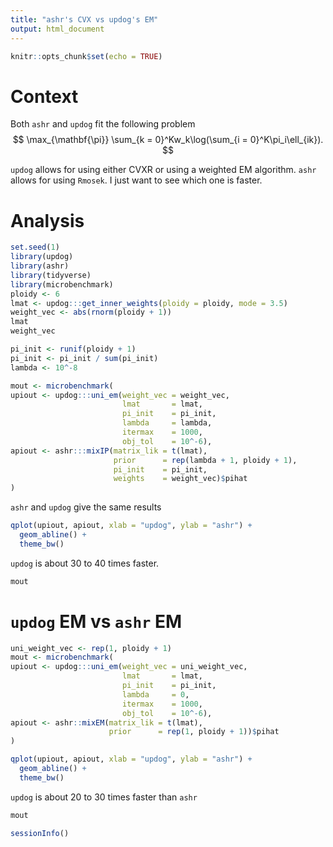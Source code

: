 ```yaml
---
title: "ashr's CVX vs updog's EM"
output: html_document
---
```


```r
knitr::opts_chunk$set(echo = TRUE)
```

# Context

Both `ashr` and `updog` fit the following problem
$$
\max_{\mathbf{\pi}} \sum_{k = 0}^Kw_k\log(\sum_{i = 0}^K\pi_i\ell_{ik}).
$$

`updog` allows for using either CVXR or using a weighted EM algorithm. `ashr` allows for using `Rmosek`. I just want to see which one is faster.

# Analysis

```r
set.seed(1)
library(updog)
library(ashr)
library(tidyverse)
library(microbenchmark)
ploidy <- 6
lmat <- updog:::get_inner_weights(ploidy = ploidy, mode = 3.5)
weight_vec <- abs(rnorm(ploidy + 1))
lmat
weight_vec
```

```r
pi_init <- runif(ploidy + 1)
pi_init <- pi_init / sum(pi_init)
lambda <- 10^-8

mout <- microbenchmark(
upiout <- updog:::uni_em(weight_vec = weight_vec,
                         lmat       = lmat, 
                         pi_init    = pi_init, 
                         lambda     = lambda, 
                         itermax    = 1000,
                         obj_tol    = 10^-6),
apiout <- ashr:::mixIP(matrix_lik = t(lmat), 
                       prior      = rep(lambda + 1, ploidy + 1), 
                       pi_init    = pi_init, 
                       weights    = weight_vec)$pihat  
)
```


`ashr` and `updog` give the same results
```r
qplot(upiout, apiout, xlab = "updog", ylab = "ashr") +
  geom_abline() +
  theme_bw()
```

`updog` is about 30 to 40 times faster.
```r
mout
```


# `updog` EM vs `ashr` EM


```r
uni_weight_vec <- rep(1, ploidy + 1)
mout <- microbenchmark(
upiout <- updog:::uni_em(weight_vec = uni_weight_vec,
                         lmat       = lmat, 
                         pi_init    = pi_init, 
                         lambda     = 0, 
                         itermax    = 1000,
                         obj_tol    = 10^-6),
apiout <- ashr::mixEM(matrix_lik = t(lmat), 
                      prior      = rep(1, ploidy + 1))$pihat
)
```

```r
qplot(upiout, apiout, xlab = "updog", ylab = "ashr") +
  geom_abline() +
  theme_bw()
```

`updog` is about 20 to 30 times faster than `ashr`
```r
mout
```

```r
sessionInfo()
```